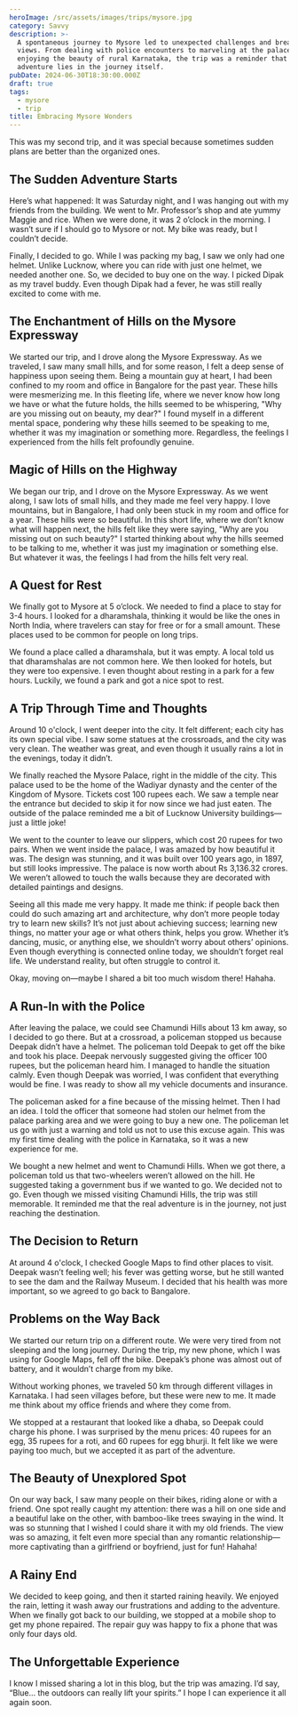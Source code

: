 ```yaml
---
heroImage: /src/assets/images/trips/mysore.jpg
category: Savvy
description: >-
  A spontaneous journey to Mysore led to unexpected challenges and breathtaking
  views. From dealing with police encounters to marveling at the palace and
  enjoying the beauty of rural Karnataka, the trip was a reminder that the real
  adventure lies in the journey itself.
pubDate: 2024-06-30T18:30:00.000Z
draft: true
tags:
  - mysore
  - trip
title: Embracing Mysore Wonders
---
```


This was my second trip, and it was special because sometimes sudden plans are better than the organized ones.

## The Sudden Adventure Starts

Here’s what happened: It was Saturday night, and I was hanging out with my friends from the building. We went to Mr. Professor’s shop and ate yummy Maggie and rice. When we were done, it was 2 o’clock in the morning. I wasn’t sure if I should go to Mysore or not. My bike was ready, but I couldn’t decide.

Finally, I decided to go. While I was packing my bag, I saw we only had one helmet. Unlike Lucknow, where you can ride with just one helmet, we needed another one. So, we decided to buy one on the way. I picked Dipak as my travel buddy. Even though Dipak had a fever, he was still really excited to come with me.

## The Enchantment of Hills on the Mysore Expressway

We started our trip, and I drove along the Mysore Expressway. As we traveled, I saw many small hills, and for some reason, I felt a deep sense of happiness upon seeing them. Being a mountain guy at heart, I had been confined to my room and office in Bangalore for the past year. These hills were mesmerizing me. In this fleeting life, where we never know how long we have or what the future holds, the hills seemed to be whispering, "Why are you missing out on beauty, my dear?" I found myself in a different mental space, pondering why these hills seemed to be speaking to me, whether it was my imagination or something more. Regardless, the feelings I experienced from the hills felt profoundly genuine.

## Magic of Hills on the Highway

We began our trip, and I drove on the Mysore Expressway. As we went along, I saw lots of small hills, and they made me feel very happy. I love mountains, but in Bangalore, I had only been stuck in my room and office for a year. These hills were so beautiful. In this short life, where we don’t know what will happen next, the hills felt like they were saying, "Why are you missing out on such beauty?" I started thinking about why the hills seemed to be talking to me, whether it was just my imagination or something else. But whatever it was, the feelings I had from the hills felt very real.

## A Quest for Rest

We finally got to Mysore at 5 o’clock. We needed to find a place to stay for 3-4 hours. I looked for a dharamshala, thinking it would be like the ones in North India, where travelers can stay for free or for a small amount. These places used to be common for people on long trips.

We found a place called a dharamshala, but it was empty. A local told us that dharamshalas are not common here. We then looked for hotels, but they were too expensive. I even thought about resting in a park for a few hours. Luckily, we found a park and got a nice spot to rest.

## A Trip Through Time and Thoughts

Around 10 o'clock, I went deeper into the city. It felt different; each city has its own special vibe. I saw some statues at the crossroads, and the city was very clean. The weather was great, and even though it usually rains a lot in the evenings, today it didn’t.

We finally reached the Mysore Palace, right in the middle of the city. This palace used to be the home of the Wadiyar dynasty and the center of the Kingdom of Mysore. Tickets cost 100 rupees each. We saw a temple near the entrance but decided to skip it for now since we had just eaten. The outside of the palace reminded me a bit of Lucknow University buildings—just a little joke!

We went to the counter to leave our slippers, which cost 20 rupees for two pairs. When we went inside the palace, I was amazed by how beautiful it was. The design was stunning, and it was built over 100 years ago, in 1897, but still looks impressive. The palace is now worth about Rs 3,136.32 crores. We weren’t allowed to touch the walls because they are decorated with detailed paintings and designs.

Seeing all this made me very happy. It made me think: if people back then could do such amazing art and architecture, why don’t more people today try to learn new skills? It’s not just about achieving success; learning new things, no matter your age or what others think, helps you grow. Whether it’s dancing, music, or anything else, we shouldn’t worry about others’ opinions. Even though everything is connected online today, we shouldn’t forget real life. We understand reality, but often struggle to control it.

Okay, moving on—maybe I shared a bit too much wisdom there! Hahaha.

## A Run-In with the Police

After leaving the palace, we could see Chamundi Hills about 13 km away, so I decided to go there. But at a crossroad, a policeman stopped us because Deepak didn’t have a helmet. The policeman told Deepak to get off the bike and took his place. Deepak nervously suggested giving the officer 100 rupees, but the policeman heard him. I managed to handle the situation calmly. Even though Deepak was worried, I was confident that everything would be fine. I was ready to show all my vehicle documents and insurance.

The policeman asked for a fine because of the missing helmet. Then I had an idea. I told the officer that someone had stolen our helmet from the palace parking area and we were going to buy a new one. The policeman let us go with just a warning and told us not to use this excuse again. This was my first time dealing with the police in Karnataka, so it was a new experience for me.

We bought a new helmet and went to Chamundi Hills. When we got there, a policeman told us that two-wheelers weren’t allowed on the hill. He suggested taking a government bus if we wanted to go. We decided not to go. Even though we missed visiting Chamundi Hills, the trip was still memorable. It reminded me that the real adventure is in the journey, not just reaching the destination.

## The Decision to Return

At around 4 o'clock, I checked Google Maps to find other places to visit. Deepak wasn’t feeling well; his fever was getting worse, but he still wanted to see the dam and the Railway Museum. I decided that his health was more important, so we agreed to go back to Bangalore.

## Problems on the Way Back

We started our return trip on a different route. We were very tired from not sleeping and the long journey. During the trip, my new phone, which I was using for Google Maps, fell off the bike. Deepak’s phone was almost out of battery, and it wouldn’t charge from my bike.

Without working phones, we traveled 50 km through different villages in Karnataka. I had seen villages before, but these were new to me. It made me think about my office friends and where they come from.

We stopped at a restaurant that looked like a dhaba, so Deepak could charge his phone. I was surprised by the menu prices: 40 rupees for an egg, 35 rupees for a roti, and 60 rupees for egg bhurji. It felt like we were paying too much, but we accepted it as part of the adventure.

## The Beauty of Unexplored Spot

On our way back, I saw many people on their bikes, riding alone or with a friend. One spot really caught my attention: there was a hill on one side and a beautiful lake on the other, with bamboo-like trees swaying in the wind. It was so stunning that I wished I could share it with my old friends. The view was so amazing, it felt even more special than any romantic relationship—more captivating than a girlfriend or boyfriend, just for fun! Hahaha!

## A Rainy End

We decided to keep going, and then it started raining heavily. We enjoyed the rain, letting it wash away our frustrations and adding to the adventure. When we finally got back to our building, we stopped at a mobile shop to get my phone repaired. The repair guy was happy to fix a phone that was only four days old.

## The Unforgettable Experience

I know I missed sharing a lot in this blog, but the trip was amazing. I’d say, “Blue... the outdoors can really lift your spirits.” I hope I can experience it all again soon.

